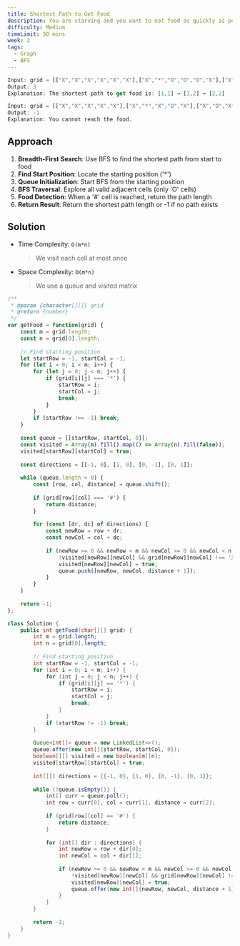 ```yaml
---
title: Shortest Path to Get Food
description: You are starving and you want to eat food as quickly as possible. You want to find the shortest path to arrive at any food cell. You are given an m x n grid of characters 'W', 'E', 'S', 'X', 'O', and '#'. You can only walk on 'O' cells and cannot walk on 'X' cells. Return the length of the shortest path for you to reach any food, or -1 if you cannot reach any food.
difficulty: Medium
timeLimit: 30 mins
week: 2
tags:
  - Graph
  - BFS
---
```


```js title="Example"
Input: grid = [["X","X","X","X","X","X"],["X","*","O","O","O","X"],["X","O","O","#","O","X"],["X","X","X","X","X","X"]]
Output: 3
Explanation: The shortest path to get food is: [1,1] → [1,2] → [2,2]

Input: grid = [["X","X","X","X","X"],["X","*","X","O","X"],["X","O","X","#","X"],["X","X","X","X","X"]]
Output: -1
Explanation: You cannot reach the food.
```

## Approach

1. **Breadth-First Search**: Use BFS to find the shortest path from start to food
2. **Find Start Position**: Locate the starting position ('*')
3. **Queue Initialization**: Start BFS from the starting position
4. **BFS Traversal**: Explore all valid adjacent cells (only 'O' cells)
5. **Food Detection**: When a '#' cell is reached, return the path length
6. **Return Result**: Return the shortest path length or -1 if no path exists

## Solution

- Time Complexity: `O(m*n)`
  > We visit each cell at most once
- Space Complexity: `O(m*n)`
  > We use a queue and visited matrix

```js tab="JavaScript"
/**
 * @param {character[][]} grid
 * @return {number}
 */
var getFood = function(grid) {
    const m = grid.length;
    const n = grid[0].length;
    
    // Find starting position
    let startRow = -1, startCol = -1;
    for (let i = 0; i < m; i++) {
        for (let j = 0; j < n; j++) {
            if (grid[i][j] === '*') {
                startRow = i;
                startCol = j;
                break;
            }
        }
        if (startRow !== -1) break;
    }
    
    const queue = [[startRow, startCol, 0]];
    const visited = Array(m).fill().map(() => Array(n).fill(false));
    visited[startRow][startCol] = true;
    
    const directions = [[-1, 0], [1, 0], [0, -1], [0, 1]];
    
    while (queue.length > 0) {
        const [row, col, distance] = queue.shift();
        
        if (grid[row][col] === '#') {
            return distance;
        }
        
        for (const [dr, dc] of directions) {
            const newRow = row + dr;
            const newCol = col + dc;
            
            if (newRow >= 0 && newRow < m && newCol >= 0 && newCol < n && 
                !visited[newRow][newCol] && grid[newRow][newCol] !== 'X') {
                visited[newRow][newCol] = true;
                queue.push([newRow, newCol, distance + 1]);
            }
        }
    }
    
    return -1;
};
```

```java tab="Java"
class Solution {
    public int getFood(char[][] grid) {
        int m = grid.length;
        int n = grid[0].length;
        
        // Find starting position
        int startRow = -1, startCol = -1;
        for (int i = 0; i < m; i++) {
            for (int j = 0; j < n; j++) {
                if (grid[i][j] == '*') {
                    startRow = i;
                    startCol = j;
                    break;
                }
            }
            if (startRow != -1) break;
        }
        
        Queue<int[]> queue = new LinkedList<>();
        queue.offer(new int[]{startRow, startCol, 0});
        boolean[][] visited = new boolean[m][n];
        visited[startRow][startCol] = true;
        
        int[][] directions = {{-1, 0}, {1, 0}, {0, -1}, {0, 1}};
        
        while (!queue.isEmpty()) {
            int[] curr = queue.poll();
            int row = curr[0], col = curr[1], distance = curr[2];
            
            if (grid[row][col] == '#') {
                return distance;
            }
            
            for (int[] dir : directions) {
                int newRow = row + dir[0];
                int newCol = col + dir[1];
                
                if (newRow >= 0 && newRow < m && newCol >= 0 && newCol < n && 
                    !visited[newRow][newCol] && grid[newRow][newCol] != 'X') {
                    visited[newRow][newCol] = true;
                    queue.offer(new int[]{newRow, newCol, distance + 1});
                }
            }
        }
        
        return -1;
    }
}
```
